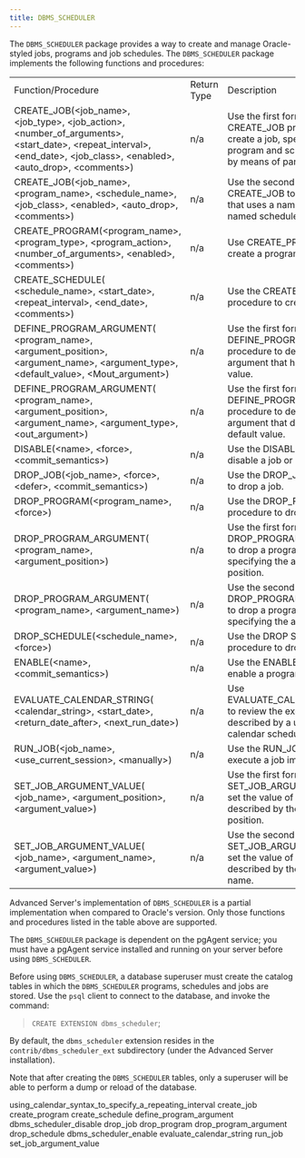 ```yaml
---
title: DBMS_SCHEDULER
---
```


The `DBMS_SCHEDULER` package provides a way to create and manage Oracle-styled jobs, programs and job schedules. The `DBMS_SCHEDULER` package implements the following functions and procedures:

|                                                                                                                                                                                                        |             |                                                                                                                                  |
| ------------------------------------------------------------------------------------------------------------------------------------------------------------------------------------------------------ | ----------- | -------------------------------------------------------------------------------------------------------------------------------- |
| Function/Procedure                                                                                                                                                                                     | Return Type | Description                                                                                                                      |
| CREATE_JOB(\<job_name\>, \<job_type\>, \<job_action\>, \<number_of_arguments\>, \<start_date\>, \<repeat_interval\>, \<end_date\>, \<job_class\>, \<enabled\>, \<auto_drop\>, \<comments\>) | n/a         | Use the first form of the CREATE_JOB procedure to create a job, specifying program and schedule details by means of parameters. |
| CREATE_JOB(\<job_name\>, \<program_name\>, \<schedule_name\>, \<job_class\>, \<enabled\>, \<auto_drop\>, \<comments\>)                                                                           | n/a         | Use the second form of CREATE_JOB to create a job that uses a named program and named schedule.                                 |
| CREATE_PROGRAM(\<program_name\>, \<program_type\>, \<program_action\>, \<number_of_arguments\>, \<enabled\>, \<comments\>)                                                                       | n/a         | Use CREATE_PROGRAM to create a program.                                                                                         |
| CREATE_SCHEDULE( \<schedule_name\>, \<start_date\>, \<repeat_interval\>, \<end_date\>, \<comments\>)                                                                                              | n/a         | Use the CREATE_SCHEDULE procedure to create a schedule.                                                                         |
| DEFINE_PROGRAM_ARGUMENT( \<program_name\>, \<argument_position\>, \<argument_name\>, \<argument_type\>, \<default_value\>, \<Mout_argument\>)                                                  | n/a         | Use the first form of the DEFINE_PROGRAM_ARGUMENT procedure to define a program argument that has a default value.             |
| DEFINE_PROGRAM_ARGUMENT( \<program_name\>, \<argument_position\>, \<argument_name\>, \<argument_type\>, \<out_argument\>)                                                                       | n/a         | Use the first form of the DEFINE_PROGRAM_ARGUMENT procedure to define a program argument that does not have a default value.   |
| DISABLE(\<name\>, \<force\>, \<commit_semantics\>)                                                                                                                                                    | n/a         | Use the DISABLE procedure to disable a job or program.                                                                           |
| DROP_JOB(\<job_name\>, \<force\>, \<defer\>, \<commit_semantics\>)                                                                                                                                  | n/a         | Use the DROP_JOB procedure to drop a job.                                                                                       |
| DROP_PROGRAM(\<program_name\>, \<force\>)                                                                                                                                                            | n/a         | Use the DROP_PROGRAM procedure to drop a program.                                                                               |
| DROP_PROGRAM_ARGUMENT( \<program_name\>, \<argument_position\>)                                                                                                                                    | n/a         | Use the first form of DROP_PROGRAM_ARGUMENT to drop a program argument by specifying the argument position.                    |
| DROP_PROGRAM_ARGUMENT( \<program_name\>, \<argument_name\>)                                                                                                                                        | n/a         | Use the second form of DROP_PROGRAM_ARGUMENT to drop a program argument by specifying the argument name.                       |
| DROP_SCHEDULE(\<schedule_name\>, \<force\>)                                                                                                                                                          | n/a         | Use the DROP SCHEDULE procedure to drop a schedule.                                                                              |
| ENABLE(\<name\>, \<commit_semantics\>)                                                                                                                                                                | n/a         | Use the ENABLE command to enable a program or job.                                                                               |
| EVALUATE_CALENDAR_STRING( \<calendar_string\>, \<start_date\>, \<return_date_after\>, \<next_run_date\>)                                                                                       | n/a         | Use EVALUATE_CALENDAR_STRING to review the execution date described by a user-defined calendar schedule.                       |
| RUN_JOB(\<job_name\>, \<use_current_session\>, \<manually\>)                                                                                                                                       | n/a         | Use the RUN_JOB procedure to execute a job immediately.                                                                         |
| SET_JOB_ARGUMENT_VALUE( \<job_name\>, \<argument_position\>, \<argument_value\>)                                                                                                                 | n/a         | Use the first form of SET_JOB_ARGUMENT value to set the value of a job argument described by the argument's position.          |
| SET_JOB_ARGUMENT_VALUE( \<job_name\>, \<argument_name\>, \<argument_value\>)                                                                                                                     | n/a         | Use the second form of SET_JOB_ARGUMENT value to set the value of a job argument described by the argument's name.             |

Advanced Server's implementation of `DBMS_SCHEDULER` is a partial implementation when compared to Oracle's version. Only those functions and procedures listed in the table above are supported.

The `DBMS_SCHEDULER` package is dependent on the pgAgent service; you must have a pgAgent service installed and running on your server before using `DBMS_SCHEDULER`.

Before using `DBMS_SCHEDULER`, a database superuser must create the catalog tables in which the `DBMS_SCHEDULER` programs, schedules and jobs are stored. Use the `psql` client to connect to the database, and invoke the command:

> `CREATE EXTENSION dbms_scheduler`;

By default, the `dbms_scheduler` extension resides in the `contrib/dbms_scheduler_ext` subdirectory (under the Advanced Server installation).

Note that after creating the `DBMS_SCHEDULER` tables, only a superuser will be able to perform a dump or reload of the database.

<div class="toctree" data-maxdepth="6">

using_calendar_syntax_to_specify_a_repeating_interval create_job create_program create_schedule define_program_argument dbms_scheduler_disable drop_job drop_program drop_program_argument drop_schedule dbms_scheduler_enable evaluate_calendar_string run_job set_job_argument_value

</div>
